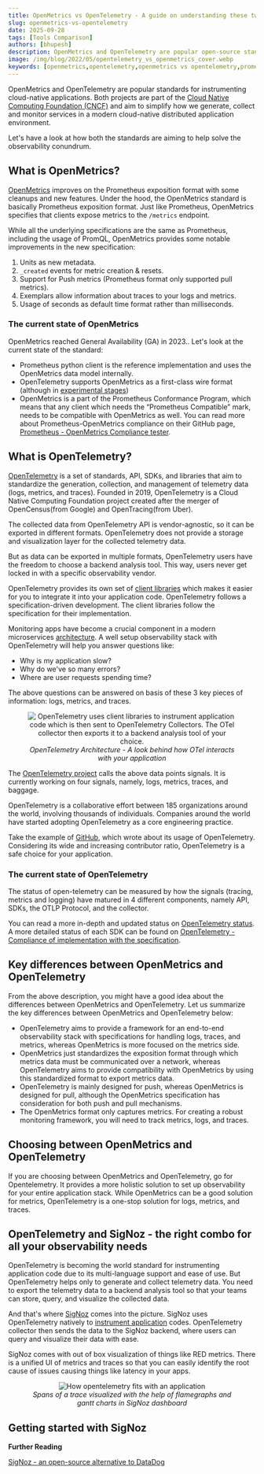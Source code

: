 ```yaml
---
title: OpenMetrics vs OpenTelemetry - A guide on understanding these two specifications
slug: openmetrics-vs-opentelemetry
date: 2025-09-28
tags: [Tools Comparison]
authors: [bhupesh]
description: OpenMetrics and OpenTelemetry are popular open-source standards for generating telemetry data from application code. While OpenTelemetry can be used for logs, metrics, and traces, OpenMetrics is focused on generating metrics at scale from...
image: /img/blog/2022/05/opentelemetry_vs_openmetrics_cover.webp
keywords: [openmetrics,opentelemetry,openmetrics vs opentelemetry,prometheus]
---
```

OpenMetrics and OpenTelemetry are popular standards for instrumenting cloud-native applications. Both projects are part of the <a href = "https://cncf.io/" rel="noopener noreferrer nofollow" target="_blank">Cloud Native Computing Foundation (CNCF)</a> and aim to simplify how we generate, collect and monitor services in a modern cloud-native distributed application environment.

Let's have a look at how both the standards are aiming to help solve the observability conundrum.


## What is OpenMetrics?

<a href = "https://github.com/OpenObservability/OpenMetrics" rel="noopener noreferrer nofollow" target="_blank">OpenMetrics</a> improves on the Prometheus exposition format with some cleanups and new features. Under the hood, the OpenMetrics standard is basically Prometheus exposition format. Just like Prometheus, OpenMetrics specifies that clients expose metrics to the `/metrics` endpoint.

While all the underlying specifications are the same as Prometheus, including the usage of PromQL, OpenMetrics provides some notable improvements in the new specification:

1. Units as new metadata.
2. `_created` events for metric creation & resets.
3. Support for Push metrics (Prometheus format only supported pull metrics).
4. Exemplars allow information about traces to your logs and metrics.
5. Usage of seconds as default time format rather than milliseconds.

### The current state of OpenMetrics

OpenMetrics reached General Availability (GA) in 2023.. Let's look at the current state of the standard:

- Prometheus python client is the reference implementation and uses the OpenMetrics data model internally.
- OpenTelemetry supports OpenMetrics as a first-class wire format (although in <a href = "https://opentelemetry.io/docs/specs/otel/compatibility/openmetrics/" rel="noopener noreferrer nofollow" target="_blank">experimental stages</a>)
- OpenMetrics is a part of the Prometheus Conformance Program, which means that any client which needs the “Prometheus Compatible” mark, needs to be compatible with OpenMetrics as well. You can read more about Prometheus-OpenMetrics compliance on their GitHub page, <a href = "https://github.com/prometheus/compliance/tree/main/openmetrics" rel="noopener noreferrer nofollow" target="_blank">Prometheus - OpenMetrics Compliance tester</a>.


## What is OpenTelemetry?

<a href = "https://opentelemetry.io/" rel="noopener noreferrer nofollow" target="_blank">OpenTelemetry</a> is a set of standards, API, SDKs, and libraries that aim to standardize the generation, collection, and management of telemetry data (logs, metrics, and traces). Founded in 2019, OpenTelemetry is a Cloud Native Computing Foundation project created after the merger of OpenCensus(from Google) and OpenTracing(from Uber).

The collected data from OpenTelemetry API is vendor-agnostic, so it can be exported in different formats. OpenTelemetry does not provide a storage and visualization layer for the collected telemetry data. 

But as data can be exported in multiple formats, OpenTelemetry users have the freedom to choose a backend analysis tool. This way, users never get locked in with a specific observability vendor.

<SignUps />

OpenTelemetry provides its own set of <a href = "https://opentelemetry.io/docs/instrumentation/" rel="noopener noreferrer nofollow" target="_blank">client libraries</a> which makes it easier for you to integrate it into your application code. OpenTelemetry follows a specification-driven development. The client libraries follow the specification for their implementation.

Monitoring apps have become a crucial component in a modern microservices [architecture](https://signoz.io/blog/opentelemetry-architecture/). A well setup observability stack with OpenTelemetry will help you answer questions like:

- Why is my application slow?
- Why do we've so many errors?
- Where are user requests spending time?

The above questions can be answered on basis of these 3 key pieces of information: logs, metrics, and traces.

<figure data-zoomable align='center'>
    <img src="/img/blog/2025/09/otel-pipeline.webp" alt="OpenTelemetry uses client libraries to instrument application code which is then sent to OpenTelemetry Collectors. The OTel collector then exports it to a backend analysis tool of your choice."/>
    <figcaption><i>OpenTelemetry Architecture - A look behind how OTel interacts with your application</i></figcaption>
</figure>


The [OpenTelemetry project](https://signoz.io/blog/opentelemetry-apm/) calls the above data points signals. It is currently working on four signals, namely, logs, metrics, traces, and baggage.

OpenTelemetry is a collaborative effort between 185 organizations around the world, involving thousands of individuals. Companies around the world have started adopting OpenTelemetry as a core engineering practice.

Take the example of <a href = "https://github.blog/2021-05-26-why-and-how-github-is-adopting-opentelemetry/" rel="noopener noreferrer nofollow" target="_blank">GitHub</a>, which wrote about its usage of OpenTelemetry. Considering its wide and increasing contributor ratio, OpenTelemetry is a safe choice for your application.

### The current state of OpenTelemetry

The status of open-telemetry can be measured by how the signals (tracing, metrics and logging) have matured in 4 different components, namely API, SDKs, the OTLP Protocol, and the collector.

You can read a more in-depth and updated status on <a href = "https://opentelemetry.io/status/" rel="noopener noreferrer nofollow" target="_blank">OpenTelemetry status</a>. A more detailed status of each SDK can be found on <a href = "https://github.com/open-telemetry/opentelemetry-specification/blob/main/spec-compliance-matrix.md" rel="noopener noreferrer nofollow" target="_blank">OpenTelemetry - Compliance of implementation with the specification</a>.

## Key differences between OpenMetrics and OpenTelemetry

From the above description, you might have a good idea about the differences between OpenMetrics and OpenTelemetry. Let us summarize the key differences between OpenMetrics and OpenTelemetry below:

- OpenTelemetry aims to provide a framework for an end-to-end observability stack with specifications for handling logs, traces, and metrics, whereas OpenMetrics is more focused on the metrics side.
- OpenMetrics just standardizes the exposition format through which metrics data must be communicated over a network, whereas OpenTelemetry aims to provide compatibility with OpenMetrics by using this standardized format to export metrics data.
- OpenTelemetry is mainly designed for push, whereas OpenMetrics is designed for pull, although the OpenMetrics specification has consideration for both push and pull mechanisms.
- The OpenMetrics format only captures metrics. For creating a robust monitoring framework, you will need to track metrics, logs, and traces.

## Choosing between OpenMetrics and OpenTelemetry

If you are choosing between OpenMetrics and OpenTelemetry, go for Opentelemetry. It provides a more holistic solution to set up observability for your entire application stack. While OpenMetrics can be a good solution for metrics, OpenTelemetry is a one-stop solution for logs, metrics, and traces.

## OpenTelemetry and SigNoz - the right combo for all your observability needs

OpenTelemetry is becoming the world standard for instrumenting application code due to its multi-language support and ease of use. But OpenTelemetry helps only to generate and collect telemetry data. You need to export the telemetry data to a backend analysis tool so that your teams can store, query, and visualize the collected data.

And that's where [SigNoz](https://signoz.io/) comes into the picture. SigNoz uses OpenTelemetry natively to [instrument application](https://signoz.io/docs/instrumentation/) codes. OpenTelemetry collector then sends the data to the SigNoz backend, where users can query and visualize their data with ease.

SigNoz comes with out of box visualization of things like RED metrics. There is a unified UI of metrics and traces so that you can easily identify the root cause of issues causing things like latency in your apps.


<figure data-zoomable align='center'>
    <img src="/img/blog/2025/09/signoz-flamegraphs.webp" alt="How opentelemetry fits with an application"/>
    <figcaption><i>Spans of a trace visualized with the help of flamegraphs and gantt charts in SigNoz dashboard</i></figcaption>
</figure>


## Getting started with SigNoz

<GetStartedSigNoz />


**Further Reading**

[SigNoz - an open-source alternative to DataDog](https://signoz.io/blog/open-source-datadog-alternative/)